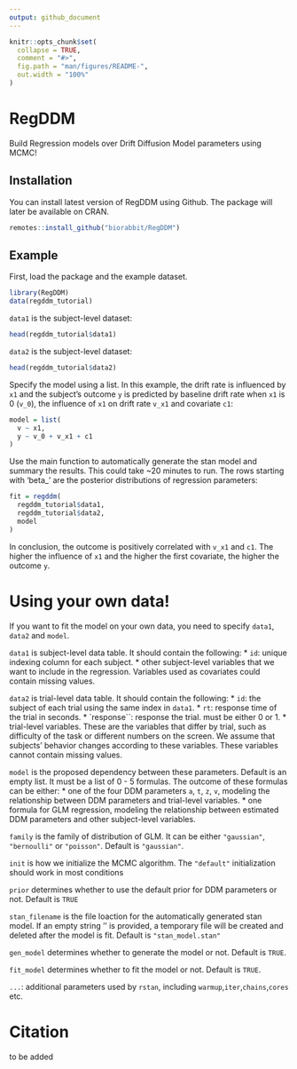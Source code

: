```yaml
---
output: github_document
---
```


<!-- README.md is generated from README.Rmd. Please edit that file -->

```r
knitr::opts_chunk$set(
  collapse = TRUE,
  comment = "#>",
  fig.path = "man/figures/README-",
  out.width = "100%"
)
```

# RegDDM

<!-- badges: start -->
<!-- badges: end -->

Build Regression models over Drift Diffusion Model parameters using MCMC! 

## Installation

You can install latest version of RegDDM using Github. The package will later be available on CRAN.

``` r
remotes::install_github("biorabbit/RegDDM")
```

## Example

First, load the package and the example dataset.

```r
library(RegDDM)
data(regddm_tutorial)
```

`data1` is the subject-level dataset:
```r
head(regddm_tutorial$data1)
```

`data2` is the subject-level dataset:
```r
head(regddm_tutorial$data2)
```

Specify the model using a list. In this example, the drift rate is influenced by `x1` and the subject's outcome `y` is predicted by baseline drift rate when `x1` is 0 (`v_0`), the influence of `x1` on drift rate `v_x1` and covariate `c1`:

```r
model = list(
  v ~ x1,
  y ~ v_0 + v_x1 + c1
)
```

Use the main function to automatically generate the stan model and summary the results. This could take ~20 minutes to run. The rows starting with 'beta_' are the posterior distributions of regression parameters:  

```r
fit = regddm(
  regddm_tutorial$data1,
  regddm_tutorial$data2,
  model
)
```

In conclusion, the outcome is positively correlated with `v_x1` and `c1`. The higher the influence of `x1` and the higher the first covariate, the higher the outcome `y`. 



# Using your own data!
If you want to fit the model on your own data, you need to specify `data1`, `data2` and `model`.

`data1` is subject-level data table. It should contain the following:
* `id`: unique indexing column for each subject. 
* other subject-level variables that we want to include in the regression. Variables used as covariates could contain missing values. 

`data2` is trial-level data table. It should contain the following:
* `id`: the subject of each trial using the same index in `data1`. 
* `rt`: response time of the trial in seconds.
* `response``: response the trial. must be either 0 or 1. 
* trial-level variables. These are the variables that differ by trial, such as difficulty of the task or different numbers on the screen. We assume that subjects' behavior changes according to these variables. These variables cannot contain missing values.

`model` is the proposed dependency between these parameters. Default is an empty list. It must be a list of 0 - 5 formulas. The outcome of these formulas can be either:
* one of the four DDM parameters `a`, `t`, `z`, `v`, modeling the relationship between DDM parameters and trial-level variables. 
* one formula for GLM regression, modeling the relationship between estimated DDM parameters and other subject-level variables.

`family` is the family of distribution of GLM. It can be either `"gaussian"`, `"bernoulli"` or `"poisson"`. Default is `"gaussian"`. 

`init` is how we initialize the MCMC algorithm. The `"default"` initialization should work in most conditions

`prior` determines whether to use the default prior for DDM parameters or not. Default is `TRUE`

`stan_filename` is the file loaction for the automatically generated stan model. If an empty string '' is provided, a temporary file will be created and deleted after the model is fit. Default is `"stan_model.stan"`

`gen_model` determines whether to generate the model or not. Default is `TRUE`.

`fit_model` determines whether to fit the model or not. Default is `TRUE`.

`...`: additional parameters used by `rstan`, including `warmup`,`iter`,`chains`,`cores` etc. 


# Citation
to be added





